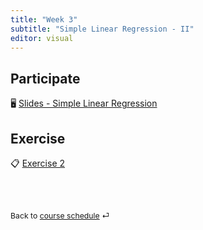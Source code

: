 ```yaml
---
title: "Week 3"
subtitle: "Simple Linear Regression - II"
editor: visual
---
```


## Participate

🖥️ [Slides - Simple Linear Regression](/slides/04-slr.html)

## Exercise

📋 [Exercise 2](/exercise/ex-2-slr.html)

<br><br>

::: {style="font-size: 0.875em;"}
Back to [course schedule](/ "Course schedule") ⏎
:::
